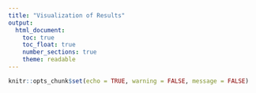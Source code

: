 ```yaml
---
title: "Visualization of Results"
output: 
  html_document:
    toc: true
    toc_float: true
    number_sections: true
    theme: readable
---
```

```r
knitr::opts_chunk$set(echo = TRUE, warning = FALSE, message = FALSE)
```

